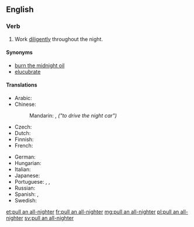 ==English==

===Verb===
{{en-verb|head=[[pull]] [[an]] [[all-nighter]]|pulls an all-nighter|pulling an all-nighter|pulled an all-nighter}}

# {{context|idiomatic|informal|lang=en}} Work [[diligently]] throughout the night.

====Synonyms====
* [[burn the midnight oil]]
* [[elucubrate]]

====Translations====
{{trans-top|work throughout the night}}
* Arabic: {{t-needed|ar}}
* Chinese:
*: Mandarin: {{t|cmn|開夜車|sc=Hani}}, {{t+|cmn|开夜车|tr=kāi yèchē|sc=Hani}} ''("to drive the night car")''
* Czech: {{t-needed|cs}}
* Dutch: {{t|nl|'t nachtje doordoen|m}}
* Finnish: {{t|fi|valvoa yötä myöten}}
* French: {{t|fr|passer une nuit blanche}}
{{trans-mid}}
* German: {{qualifier|literally "to work on a night shift"}} {{t|de|eine Nachtschicht einlegen}}
* Hungarian: {{t-needed|hu}}
* Italian: {{t-needed|it}}
* Japanese: {{t|ja|徹夜|tr=てつやする, tetsuya suru|alt=徹夜する|sc=Jpan}}
* Portuguese: {{t+|pt|passar a noite em claro}}, {{t|pt|virar a noite}}, {{t|pt|fazer uma direta}} {{qualifier|informal}}
* Russian: {{t|ru|трудиться всю ночь напролёт|tr=trudítʹsja vsju nočʹ naproljót|sc=Cyrl}}
* Spanish: {{t+|es|trasnochar}}, {{t|es|pasar la noche en claro}}
* Swedish: {{t-needed|sv}}
{{trans-bottom}}

[[et:pull an all-nighter]]
[[fr:pull an all-nighter]]
[[mg:pull an all-nighter]]
[[pl:pull an all-nighter]]
[[sv:pull an all-nighter]]